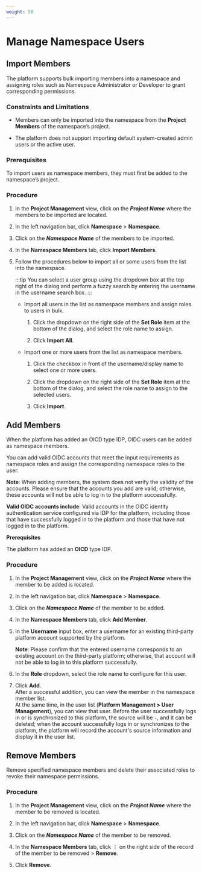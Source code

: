 ```yaml
---
weight: 50
---
```


# Manage Namespace Users

## Import Members

The platform supports bulk importing members into a namespace and assigning roles such as Namespace Administrator or Developer to grant corresponding permissions.

### Constraints and Limitations

- Members can only be imported into the namespace from the **Project Members** of the namespace’s project.

- The platform does not support importing default system-created admin users or the active user.

### Prerequisites

To import users as namespace members, they must first be added to the namespace’s project.

### Procedure

1. In the **Project Management** view, click on the ***Project Name*** where the members to be imported are located.

2. In the left navigation bar, click **Namespace** > **Namespace**.

3. Click on the ***Namespace Name*** of the members to be imported.

4. In the **Namespace Members** tab, click **Import Members**.

5. Follow the procedures below to import all or some users from the list into the namespace.

   :::tip
   You can select a user group using the dropdown box at the top right of the dialog and perform a fuzzy search by entering the username in the username search box.
   :::

   - Import all users in the list as namespace members and assign roles to users in bulk.

     1. Click the dropdown on the right side of the **Set Role** item at the bottom of the dialog, and select the role name to assign.

     2. Click **Import All**.

   - Import one or more users from the list as namespace members.

     1. Click the checkbox in front of the username/display name to select one or more users.

     2. Click the dropdown on the right side of the **Set Role** item at the bottom of the dialog, and select the role name to assign to the selected users.

     3. Click **Import**.

## Add Members

When the platform has added an OICD type IDP, OIDC users can be added as namespace members.

You can add valid OIDC accounts that meet the input requirements as namespace roles and assign the corresponding namespace roles to the user.

**Note**: When adding members, the system does not verify the validity of the accounts. Please ensure that the accounts you add are valid; otherwise, these accounts will not be able to log in to the platform successfully.

**Valid OIDC accounts include**: Valid accounts in the OIDC identity authentication service configured via IDP for the platform, including those that have successfully logged in to the platform and those that have not logged in to the platform.

**Prerequisites**

The platform has added an **OICD** type IDP.

### Procedure

1. In the **Project Management** view, click on the ***Project Name*** where the member to be added is located.

2. In the left navigation bar, click **Namespace** > **Namespace**.

3. Click on the ***Namespace Name*** of the member to be added.

4. In the **Namespace Members** tab, click **Add Member**.

5. In the **Username** input box, enter a username for an existing third-party platform account supported by the platform.

   **Note**: Please confirm that the entered username corresponds to an existing account on the third-party platform; otherwise, that account will not be able to log in to this platform successfully.

6. In the **Role** dropdown, select the role name to configure for this user.

7. Click **Add**.  
   After a successful addition, you can view the member in the namespace member list.  
   At the same time, in the user list (**Platform Management > User Management**), you can view that user. Before the user successfully logs in or is synchronized to this platform, the source will be `-`, and it can be deleted; when the account successfully logs in or synchronizes to the platform, the platform will record the account's source information and display it in the user list.

## Remove Members

Remove specified namespace members and delete their associated roles to revoke their namespace permissions.

### Procedure

1. In the **Project Management** view, click on the ***Project Name*** where the member to be removed is located.

2. In the left navigation bar, click **Namespace** > **Namespace**.

3. Click on the ***Namespace Name*** of the member to be removed.

4. In the **Namespace Members** tab, click ⋮ on the right side of the record of the member to be removed > **Remove**.

5. Click **Remove**.
